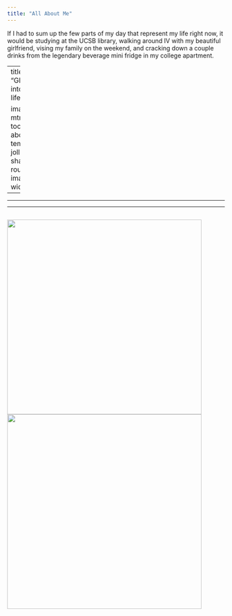 ```yaml
---
title: "All About Me"
---
```


If I had to sum up the few parts of my day that represent my life right now, it would be studying at the UCSB library, walking around IV with my beautiful girlfriend, vising my family on the weekend, and cracking down a couple drinks from the legendary beverage mini fridge in my college apartment.

---
title: "Glimpse into my daily life!"

image: mtmfam.jpeg
toc: false
about: 
  template: jolla
  image-shape: rounded
  image-width: 30em
---

---

---

![](mtmsunsetride.jpeg){width="450"}![](mtmmazzy.jpeg){width="450"}
---
